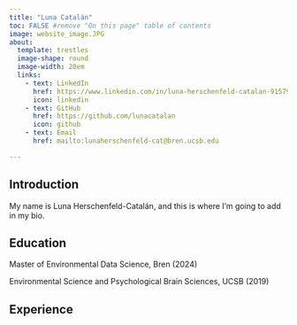 ```yaml
---
title: "Luna Catalán"
toc: FALSE #remove "On this page" table of contents
image: website_image.JPG
about:
  template: trestles
  image-shape: round
  image-width: 20em
  links: 
    - text: LinkedIn
      href: https://www.linkedin.com/in/luna-herschenfeld-catalan-915795b0/
      icon: linkedin
    - text: GitHub
      href: https://github.com/lunacatalan
      icon: github
    - text: Email
      href: mailto:lunaherschenfeld-cat@bren.ucsb.edu

---
```


## Introduction

My name is Luna Herschenfeld-Catalán, and this is where I'm going to add in my bio. 

## Education 

Master of Environmental Data Science, Bren (2024)

Environmental Science and Psychological Brain Sciences, UCSB (2019)

## Experience